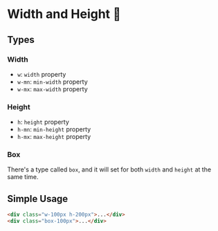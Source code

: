 # Width and Height 📐

## Types

### Width

- `w`: `width` property
- `w-mn`: `min-width` property
- `w-mx`: `max-width` property

### Height

- `h`: `height` property
- `h-mn`: `min-height` property
- `h-mx`: `max-height` property

### Box

There's a type called `box`, and it will set for both `width` and `height` at the same time.

## Simple Usage

```html
<div class="w-100px h-200px">...</div>
<div class="box-100px">...</div>
```

